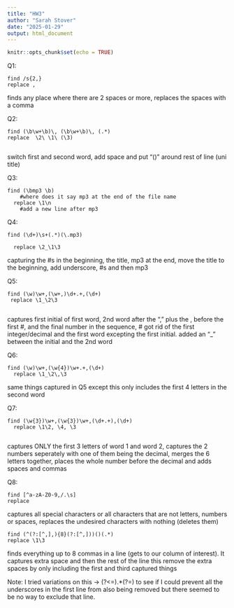 ```yaml
---
title: "HW3"
author: "Sarah Stover"
date: "2025-01-29"
output: html_document
---
```

```r
knitr::opts_chunk$set(echo = TRUE)
```
Q1: 
``` 
find /s{2,} 
replace ,

```
finds any place where there are 2 spaces or more, replaces the spaces with a comma 

Q2: 
```
find (\b\w+\b)\, (\b\w+\b)\, (.*) 
replace  \2\ \1\ (\3)
 
```
switch first and second word, add space and put "()" around rest of line (uni title)
  
Q3: 
```
find (\bmp3 \b) 
    #where does it say mp3 at the end of the file name
  replace \1\n 
    #add a new line after mp3 
```  
Q4:
```
find (\d+)\s+(.*)(\.mp3) 
   
  replace \2_\1\3

``` 
capturing the #s in the beginning, the title, mp3 at the end, move the title to the beginning, add underscore, #s and then mp3

Q5: 
```
find (\w)\w+,(\w+,)\d+.+,(\d+)
 replace \1_\2\3
  
```  
captures first initial of first word, 2nd word after the "," plus the , before the first #, and the final number in the sequence,  # got rid of the first integer/decimal and the first word excepting the first initial. added an "_" between the initial and the 2nd word 

Q6: 
```
find (\w)\w+,(\w{4})\w+.+,(\d+)
  replace \1_\2\,\3
```  
same things captured in Q5 except this only includes the first 4 letters in the second word 
  
Q7: 
```
find (\w{3})\w+,(\w{3})\w+,(\d+.+),(\d+)
  replace \1\2, \4, \3
  
``` 
captures ONLY the first 3 letters of word 1 and word 2, captures the 2 numbers seperately with one of them being the decimal, merges the 6 letters together, places the whole number before the decimal and adds spaces and commas 
  
Q8: 
```
find [^a-zA-Z0-9,/.\s] 
replace 
```
captures all special characters or all characters that are not letters, numbers or spaces, replaces the undesired characters with nothing (deletes them)
```
find (^(?:[^,],){8}(?:[^,]))()(.*)
replace \1\3
```
finds everything up to 8 commas in a line (gets to our column of    interest). It captures extra space and then the rest of the line 
this remove the extra spaces by only including the first and third captured things

Note: I tried variations on this -> (?<=\n).*(?=\n) to see if I could prevent all the underscores in the first line from also being removed but there seemed to be no way to exclude that line. 


